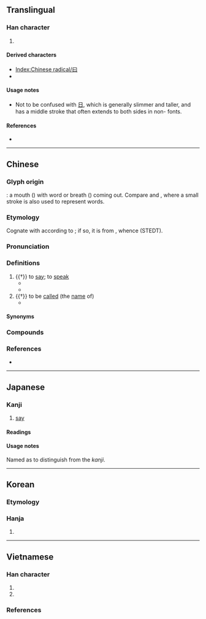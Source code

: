 {{also|日|臼|白}}
{{character info}}
==Translingual==
{{stroke order|type=animate}}

===Han character===
{{Han char|rn=73|rad=曰|as=00|sn=4|four=60100|canj=A,XA|ids=⿴囗一}}

# {{mul-kangxi radical-def}}

====Derived characters====
* [[Index:Chinese radical/曰]]
* {{l|mul|[[昌]], [[替]], [[曷]], [[曾]], [[會]], [[書]], [[曹]], [[朁]]}} <!-- Note: 冒 and 曼 are derived from 冃 not 曰 --> <!-- 旦 is derived from 日 not 曰 -->

====Usage notes====
* Not to be confused with [[日]], which is generally slimmer and taller, and has a middle stroke that often extends to both sides in non-{{w|regular script}} fonts.

====References====
* {{Han ref|kx=0502.010|dkj=14278|dj=0872.300|hdz=21482.020|uh=66F0|ud=26352|bh=A4EA|bd=42218}}

----

==Chinese==
{{zh-forms|alt=粵-syllable filler}}

===Glyph origin===
{{Han etyl}}

{{liushu|i}}: a mouth ({{zh-l|*口}}) with word or breath ({{zh-l|*一}}) coming out. Compare {{zh-l|*今}} and {{zh-l|*言}}, where a small stroke is also used to represent words.

===Etymology===
Cognate with {{och-l|話}} according to {{zh-ref|Sagart (1999)}}; if so, it is from {{inh|zh|sit-pro|*grwas||to speak; word}}, whence {{cog|bo|'''གྲོས'''་སྡུར་བྱེད་པ||to consult; to discuss}} (STEDT).

===Pronunciation===
{{zh-pron
|m=yuē
|m-s=yue1
|c=jyut6,joek6
|c-t=
|g=
|h=pfs=yet
|j=
|mb=uā
|md=
|mn=oa̍t
|mn-t=
|w=
|x=
|mc=y
|oc=y
|cat=v
}}

===Definitions===
{{zh-hanzi}}

# {{†}} to [[say]]; to [[speak]]
#* {{zh-x|子 曰：「溫 故 而 知 新，可以 為 師 矣。」|The Master '''said''', "If a man keeps cherishing his old knowledge, so as continually to be acquiring new, he may be a teacher of others."|CL|ref=Analects}}
#* {{zh-x|翁 笑 曰：「平 昔 不 相 往 還，何 由 遺 魂 吾 家？」|The old man laughed and '''said''', "In normal days we don't have much of a relation, why would you want to call back the dead's soul in my house?"|CL|ref={{w2|zh|聊齋志異}}, {{w2|zh|s:聊齋志異/第02卷|第2卷}}}} <!--English translation from [[w:Classical Chinese lexicon]]-->
# {{†}} to be [[call]]ed (the [[name]] of)
#* {{zh-x|帝 ^高陽 之 苗裔 兮，朕 皇考 曰 ^伯-庸。|Springing forth from the seeds of King Gaoyang<br>My glorious late Father '''was named''' Boyong.|ref=Chuci}}

====Synonyms====
{{zh-dial|說}}

===Compounds===
{{zh-der|念子曰|吊子曰兒|子曰行|子曰詩云|或曰|調子曰兒|詩云子曰}}

===References===
* {{R:yue:Hanzi}}

{{zh-cat|Talking}}

----

==Japanese==

===Kanji===
{{ja-kanji|grade=9|rs=曰00}}

# [[say]]

====Readings====
{{rfv-pron|ja}}
<!--わつ, あつ, ここ-に, other readings?-->
{{ja-readings
|goon=おち<をち
|kanon=えつ<ゑつ
|kun=い-う<い-ふ, いわ-く<いは-く, のた-ばく, のたま-う<のたま-ふ, のたも-う<のたま-ふ, のたまわ-く<のたまは-く, のたま-わす<のたま-はす, のとう-ぶ<のたう-ぶ
}}

====Usage notes====
Named as {{m|ja|平日|tr=hirabi||lit=[[wide]] ''hi''}} to distinguish from the {{m|ja|日|tr=hi||[[sun]], [[day]]}} ''kanji''.

----

==Korean==

===Etymology===

===Hanja===
{{ko-hanja|가로다|가로되|왈}}

# {{hanja form of|왈|to [[say]]; to [[speak]]}}

----

==Vietnamese==

===Han character===
{{vi-readings|rs=曰00
|hanviet=viết-tdcndg;tdcntd;gdhn;bonet;genibrel
|phienthiet=王伐 vương phạt
|nom=viết-tdcndg;tdcntd;bonet;genibrel;taberd, vít-tdcndg;gdhn;btcn;bonet;taberd, vết-tdcndg;tdcntd;btcn, vịt-tdcndg;tdcntd, vệt-tdcndg, vắt-tdcntd, vất-btcn
}}
# {{Nom form of|viết|to [[write]]}}
# {{Nom form of|vít|[[wound]]; [[scar]]}}

===References===
<references/>

[[Category:CJKV radicals| ]]